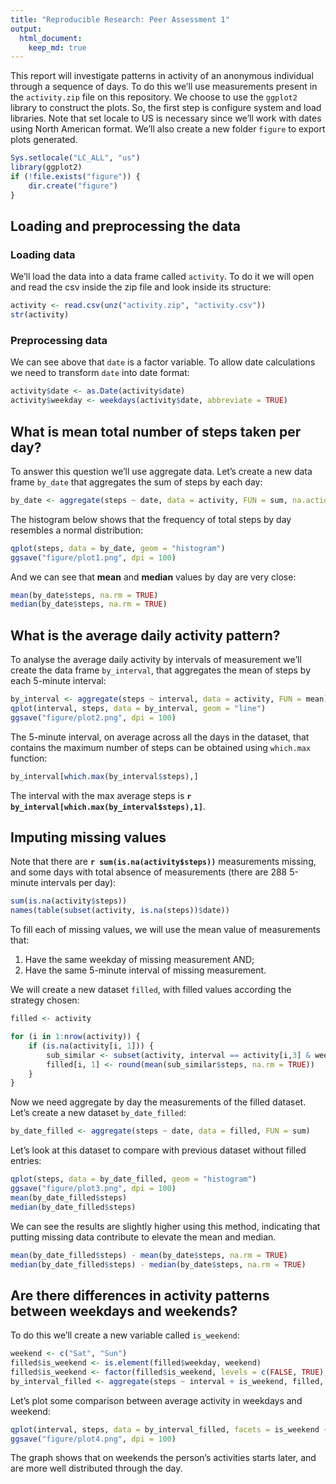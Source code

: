 ```yaml
---
title: "Reproducible Research: Peer Assessment 1"
output: 
  html_document:
    keep_md: true
---
```


This report will investigate patterns in activity of an anonymous individual through a sequence of days. To do this we'll use measurements present in the `activity.zip` file on this repository. We choose to use the `ggplot2` library to construct the plots. So, the first step is configure system and load libraries. Note that set locale to US is necessary since we'll work with dates using North American format. We'll also create a new folder `figure` to export plots generated.

```r
Sys.setlocale("LC_ALL", "us")
library(ggplot2)
if (!file.exists("figure")) {
    dir.create("figure")
}
```

## Loading and preprocessing the data

### Loading data

We'll load the data into a data frame called `activity`. To do it we will open
and read the csv inside the zip file and look inside its structure:

```r
activity <- read.csv(unz("activity.zip", "activity.csv"))
str(activity)
```

### Preprocessing data

We can see above that `date` is a factor variable. 
To allow date calculations we need to transform `date` into date format:

```r
activity$date <- as.Date(activity$date)
activity$weekday <- weekdays(activity$date, abbreviate = TRUE)
```


## What is mean total number of steps taken per day?

To answer this question we'll use aggregate data.
Let's create a new data frame `by_date` that aggregates the sum of steps by each day: 

```r
by_date <- aggregate(steps ~ date, data = activity, FUN = sum, na.action = na.pass)
```

The histogram below shows that the frequency of total steps by day resembles a normal distribution:

```r
qplot(steps, data = by_date, geom = "histogram")
ggsave("figure/plot1.png", dpi = 100)
```

And we can see that **mean** and **median** values by day are very close:

```r
mean(by_date$steps, na.rm = TRUE)
median(by_date$steps, na.rm = TRUE)
```


## What is the average daily activity pattern?

To analyse the average daily activity by intervals of measurement we'll create
the data frame `by_interval`, that aggregates the mean of steps by each 5-minute interval:

```r
by_interval <- aggregate(steps ~ interval, data = activity, FUN = mean)
qplot(interval, steps, data = by_interval, geom = "line")
ggsave("figure/plot2.png", dpi = 100)
```

The 5-minute interval, on average across all the days in the dataset, that contains the maximum number of steps can be obtained using `which.max` function:

```r
by_interval[which.max(by_interval$steps),]
```

The interval with the max average steps is **`r by_interval[which.max(by_interval$steps),1]`**.

## Imputing missing values

Note that there are **`r sum(is.na(activity$steps))`** measurements missing,
and some days with total absence of measurements (there are 288 5-minute intervals per day):

```r
sum(is.na(activity$steps))
names(table(subset(activity, is.na(steps))$date))
```

To fill each of missing values, we will use the mean value of measurements that:

1. Have the same weekday of missing measurement AND;
2. Have the same 5-minute interval of missing measurement.

We will create a new dataset `filled`, with filled values according the strategy chosen: 

```r
filled <- activity

for (i in 1:nrow(activity)) {
    if (is.na(activity[i, 1])) {
        sub_similar <- subset(activity, interval == activity[i,3] & weekday == activity[i,4])
        filled[i, 1] <- round(mean(sub_similar$steps, na.rm = TRUE)) 
    }
} 
```

Now we need aggregate by day the measurements of the filled dataset.
Let's create a new dataset `by_date_filled`:

```r
by_date_filled <- aggregate(steps ~ date, data = filled, FUN = sum)
```

Let's look at this dataset to compare with previous dataset without filled entries:

```r
qplot(steps, data = by_date_filled, geom = "histogram")
ggsave("figure/plot3.png", dpi = 100)
mean(by_date_filled$steps)
median(by_date_filled$steps)
```

We can see the results are slightly higher using this method, indicating that putting
missing data contribute to elevate the mean and median.

``` r
mean(by_date_filled$steps) - mean(by_date$steps, na.rm = TRUE)
median(by_date_filled$steps) - median(by_date$steps, na.rm = TRUE)
```

## Are there differences in activity patterns between weekdays and weekends?

To do this we'll create a new variable called `is_weekend`:

```r
weekend <- c("Sat", "Sun")
filled$is_weekend <- is.element(filled$weekday, weekend)
filled$is_weekend <- factor(filled$is_weekend, levels = c(FALSE, TRUE), labels = c("weekday", "weekend"))
by_interval_filled <- aggregate(steps ~ interval + is_weekend, filled, FUN = mean)
```

Let's plot some comparison between average activity in weekdays and weekend:

```r
qplot(interval, steps, data = by_interval_filled, facets = is_weekend ~., geom = "line")
ggsave("figure/plot4.png", dpi = 100)
```

The graph shows that on weekends the person's activities starts later, and are more well distributed through the day.